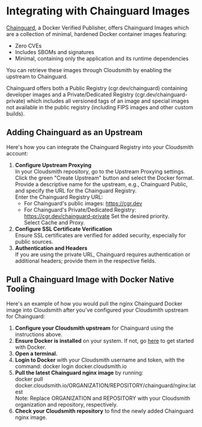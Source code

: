 # Integrating with Chainguard Images

[Chainguard](chainguard.dev), a Docker Verified Publisher, offers Chainguard Images which are a collection of minimal, hardened Docker container images featuring:

- Zero CVEs
- Includes SBOMs and signatures
- Minimal, containing only the application and its runtime dependencies

You can retrieve these images through Cloudsmith by enabling the upstream to Chainguard.

Chainguard offers both a Public Registry (cgr.dev/chainguard) containing developer images and a Private/Dedicated Registry (cgr.dev/chainguard-private) which includes all versioned tags of an image and special images not available in the public registry (including FIPS images and other custom builds).

## Adding Chainguard as an Upstream

Here's how you can integrate the Chainguard Registry into your Cloudsmith account:

1. **Configure Upstream Proxying**  
   In your Cloudsmith repository, go to the Upstream Proxying settings.  
   Click the green "Create Upstream" button and select the Docker format.  
   Provide a descriptive name for the upstream, e.g., Chainguard Public, and specify the URL for the Chainguard Registry.  
   Enter the Chainguard Registry URL:
   - For Chainguard's public images: https://cgr.dev
   - For Chainguard's Private/Dedicated Registry: https://cgr.dev/chainguard-private
     Set the desired priority.  
     Select Cache and Proxy.
2. **Configure SSL Certificate Verification**  
   Ensure SSL certificates are verified for added security, especially for public sources.
3. **Authentication and Headers**  
   If you are using the private URL, Chainguard requires authentication or additional headers; provide them in the respective fields.

## Pull a Chainguard Image with Docker Native Tooling

Here's an example of how you would pull the nginx Chainguard Docker image into Cloudsmith after you've configured your Cloudsmith upstream for Chainguard:

1. **Configure your Cloudsmith upstream** for Chainguard using the instructions above.
2. **Ensure Docker is installed** on your system. If not, go [here](https://docs.docker.com/engine/install/) to get started with Docker.
3. **Open a terminal.**
4. **Login to Docker** with your Cloudsmith username and token, with the command: docker login docker.cloudsmith.io
5. **Pull the latest Chainguard nginx image** by running:  
   docker pull docker.cloudsmith.io/ORGANIZATION/REPOSITORY/chainguard/nginx:latest  
   Note: Replace ORGANIZATION and REPOSITORY with your Cloudsmith organization and repository, respectively.
6. **Check your Cloudsmith repository** to find the newly added Chainguard nginx image.
